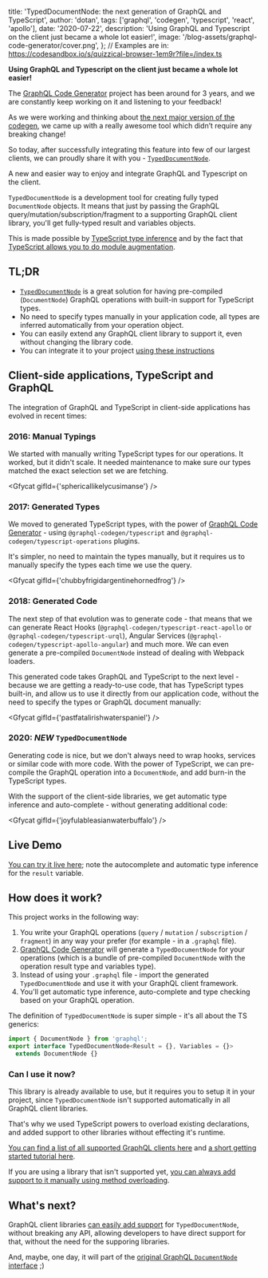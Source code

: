 
  title: 'TypedDocumentNode: the next generation of GraphQL and TypeScript',
  author: 'dotan',
  tags: ['graphql', 'codegen', 'typescript', 'react', 'apollo'],
  date: '2020-07-22',
  description:
    'Using GraphQL and Typescript on the client just became a whole lot easier!',
  image: '/blog-assets/graphql-code-generator/cover.png',
};
// Examples are in: https://codesandbox.io/s/quizzical-browser-1em9r?file=/index.ts


**Using GraphQL and Typescript on the client just became a whole lot easier!**

The [GraphQL Code Generator](https://graphql-code-generator.com/) project has been around for 3 years, and we are constantly keep working on it and listening to your feedback!

As we were working and thinking about [the next major version of the codegen](https://github.com/dotansimha/graphql-code-generator/discussions/3955), we came up with a really awesome tool which didn’t require any breaking change!

So today, after successfully integrating this feature into few of our largest clients, we can proudly share it with you - [`TypedDocumentNode`](https://github.com/dotansimha/graphql-typed-document-node).

A new and easier way to enjoy and integrate GraphQL and Typescript on the client.

`TypedDocumentNode` is a development tool for creating fully typed `DocumentNode` objects. It means that just by passing the GraphQL query/mutation/subscription/fragment to a supporting GraphQL client library, you'll get fully-typed result and variables objects.

This is made possible by [TypeScript type inference](https://www.typescriptlang.org/docs/handbook/type-inference.html) and by the fact that [TypeScript allows you to do module augmentation](https://www.typescriptlang.org/docs/handbook/declaration-merging.html).

## TL;DR

- [`TypedDocumentNode`](https://github.com/dotansimha/graphql-typed-document-node) is a great solution for having pre-compiled (`DocumentNode`) GraphQL operations with built-in support for TypeScript types.
- No need to specify types manually in your application code, all types are inferred automatically from your operation object.
- You can easily extend any GraphQL client library to support it, even without changing the library code.
- You can integrate it to your project [using these instructions](https://github.com/dotansimha/graphql-typed-document-node#how-to-use)

## Client-side applications, TypeScript and GraphQL

The integration of GraphQL and TypeScript in client-side applications has evolved in recent times:

### 2016: Manual Typings

We started with manually writing TypeScript types for our operations. It worked, but it didn't scale. It needed maintenance to make sure our types matched the exact selection set we are fetching.

<Gfycat gifId={'sphericallikelycusimanse'} />

### 2017: Generated Types

We moved to generated TypeScript types, with the power of [GraphQL Code Generator](https://graphql-code-generator.com/) - using `@graphql-codegen/typescript` and `@graphql-codegen/typescript-operations` plugins.

It's simpler, no need to maintain the types manually, but it requires us to manually specify the types each time we use the query.

<Gfycat gifId={'chubbyfrigidargentinehornedfrog'} />

### 2018: Generated Code

The next step of that evolution was to generate code - that means that we can generate React Hooks (`@graphql-codegen/typescript-react-apollo` or `@graphql-codegen/typescript-urql`), Angular Services (`@graphql-codegen/typescript-apollo-angular`) and much more. We can even generate a pre-compiled `DocumentNode` instead of dealing with Webpack loaders.

This generated code takes GraphQL and TypeScript to the next level - because we are getting a ready-to-use code, that has TypeScript types built-in, and allow us to use it directly from our application code, without the need to specify the types or GraphQL document manually:

<Gfycat gifId={'pastfatalirishwaterspaniel'} />

### 2020: _NEW_ `TypedDocumentNode`

Generating code is nice, but we don't always need to wrap hooks, services or similar code with more code. With the power of TypeScript, we can pre-compile the GraphQL operation into a `DocumentNode`, and add burn-in the TypeScript types.

With the support of the client-side libraries, we get automatic type inference and auto-complete - without generating additional code:

<Gfycat gifId={'joyfulableasianwaterbuffalo'} />

## Live Demo

[You can try it live here](https://codesandbox.io/s/github/dotansimha/graphql-typed-document-node/tree/master/examples/apollo-client-3); note the autocomplete and automatic type inference for the `result` variable.

## How does it work?

This project works in the following way:

1. You write your GraphQL operations (`query` / `mutation` / `subscription` / `fragment`) in any way your prefer (for example - in a `.graphql` file).
2. [GraphQL Code Generator](https://graphql-code-generator.com/) will generate a `TypedDocumentNode` for your operations (which is a bundle of pre-compiled `DocumentNode` with the operation result type and variables type).
3. Instead of using your `.graphql` file - import the generated `TypedDocumentNode` and use it with your GraphQL client framework.
4. You'll get automatic type inference, auto-complete and type checking based on your GraphQL operation.

The definition of `TypedDocumentNode` is super simple - it's all about the TS generics:

```ts
import { DocumentNode } from 'graphql';
export interface TypedDocumentNode<Result = {}, Variables = {}>
  extends DocumentNode {}
```

### Can I use it now?

This library is already available to use, but it requires you to setup it in your project, since `TypedDocumentNode` isn't supported automatically in all GraphQL client libraries.

That's why we used TypeScript powers to overload existing declarations, and added support to other libraries without effecting it's runtime.

[You can find a list of all supported GraphQL clients here](https://github.com/dotansimha/graphql-typed-document-node#supported-libraries) and [a short getting started tutorial here](https://github.com/dotansimha/graphql-typed-document-node#how-to-use).

If you are using a library that isn't supported yet, [you can always add support to it manually using method overloading](https://github.com/dotansimha/graphql-typed-document-node#how-to-extend-other-libraries-with-this).

## What's next?

GraphQL client libraries [can easily add support](https://github.com/dotansimha/graphql-typed-document-node#how-can-i-support-this-in-my-library) for `TypedDocumentNode`, without breaking any API, allowing developers to have direct support for that, without the need for the supporing libraries.

And, maybe, one day, it will part of the [original GraphQL `DocumentNode` interface](https://github.com/graphql/graphql-js/blob/4b7ab47c3f4ea6be99c3d9754b21fe626f7c7177/src/language/ast.d.ts#L212-L216) ;)
